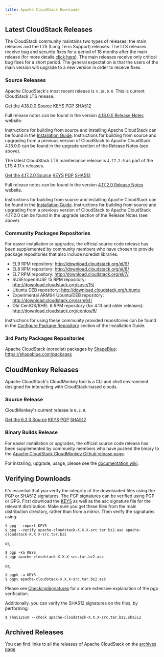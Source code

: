 ```yaml
---
title: Apache CloudStack Downloads
---
```


## Latest CloudStack Releases

The CloudStack community maintains two types of releases; the main releases and
the LTS (Long Term Support) releases. The LTS releases receive bug and security
fixes for a period of 18 months after the main release (for more details [click
here](https://cwiki.apache.org/confluence/display/CLOUDSTACK/LTS)). The main
releases receive only critical bug fixes for a short period. The general
expectation is that the users of the main version will upgrade to a new version
in order to receive fixes.

### Source Releases

Apache CloudStack's most recent release is `4.18.0.0`. This is current
CloudStack LTS release.

<a class="button button--primary button--lg" href="http://www.apache.org/dyn/closer.lua/cloudstack/releases/4.18.0.0/apache-cloudstack-4.18.0.0-src.tar.bz2">Get the 4.18.0.0 Source</a>
<a class="button button--secondary button--small" href="https://downloads.apache.org/cloudstack/KEYS">KEYS</a>
<a class="button button--secondary button--small" href="https://downloads.apache.org/cloudstack/releases/4.18.0.0/apache-cloudstack-4.18.0.0-src.tar.bz2.asc">PGP</a>
<a class="button button--secondary button--small" href="https://downloads.apache.org/cloudstack/releases/4.18.0.0/apache-cloudstack-4.18.0.0-src.tar.bz2.sha512">SHA512</a>

Full release notes can be found in the version [4.18.0.0 Release
Notes](https://docs.cloudstack.apache.org/en/4.18.0.0/releasenotes/) website.

Instructions for building from source and installing Apache CloudStack can be
found in the [Installation
Guide](https://docs.cloudstack.apache.org/en/4.18.0.0/installguide/).
Instructions for building from source and upgrading from a previous version of
CloudStack to Apache CloudStack 4.18.0.0 can be found in the upgrade section of
the Release Notes (see above).

The latest CloudStack LTS maintenance release is `4.17.2.0` as part of the LTS
4.17.x releases.

<a class="button button--primary button--lg" href="http://www.apache.org/dyn/closer.lua/cloudstack/releases/4.17.2.0/apache-cloudstack-4.17.2.0-src.tar.bz2">Get the 4.17.2.0 Source</a>
<a class="button button--secondary button--small" href="https://downloads.apache.org/cloudstack/KEYS">KEYS</a>
<a class="button button--secondary button--small" href="https://downloads.apache.org/cloudstack/releases/4.17.2.0/apache-cloudstack-4.17.2.0-src.tar.bz2.asc">PGP</a>
<a class="button button--secondary button--small" href="https://downloads.apache.org/cloudstack/releases/4.17.2.0/apache-cloudstack-4.17.2.0-src.tar.bz2.sha512">SHA512</a>

Full release notes can be found in the version [4.17.2.0 Release
Notes](https://docs.cloudstack.apache.org/en/4.17.2.0/releasenotes/) website.

Instructions for building from source and installing Apache CloudStack can be
found in the [Installation
Guide](https://docs.cloudstack.apache.org/en/4.17.2.0/installguide/).
Instructions for building from source and upgrading from a previous version of
CloudStack to Apache CloudStack 4.17.2.0 can be found in the upgrade section of
the Release Notes (see above).

### Community Packages Repositories

For easier installation or upgrades, the official source code release has been
supplemented by community members who have chosen to provide package
repositories that also include noredist libraries.

- EL9 RPM repository: http://download.cloudstack.org/el/9/
- EL8 RPM repository: http://download.cloudstack.org/el/8/
- EL7 RPM repository: http://download.cloudstack.org/el/7/
- SUSE/openSUSE 15 RPM repository: http://download.cloudstack.org/suse/15/
- Ubuntu DEB repository: http://download.cloudstack.org/ubuntu
- Experimental ARM64 Ubuntu/DEB repository: http://download.cloudstack.org/arm64/
- Old CentOS/RHEL 6 RPM repository (for 4.13 and older releases): http://download.cloudstack.org/centos/6/

Instructions for using these community provided repositories can be found in the
[Configure Package
Repository](http://docs.cloudstack.apache.org/en/latest/installguide/management-server/#configure-package-repository)
section of the Installation Guide.

### 3rd Party Packages Repositories

Apache CloudStack (noredist) packages by [ShapeBlue](https://www.shapeblue.com/):<br/>
https://shapeblue.com/packages

## CloudMonkey Releases

Apache CloudStack's CloudMonkey tool is a CLI and shell environment designed for
interacting with CloudStack-based clouds.

### Source Release

CloudMonkey's current release is `6.2.0`.

<a class="button button--primary button--lg" href="http://www.apache.org/dyn/closer.lua/cloudstack/releases/cloudmonkey-6.2.0/apache-cloudstack-cloudmonkey-6.2.0-src.tar.bz2">Get the 6.2.0 Source</a>
<a class="button button--secondary button--small" href="https://downloads.apache.org/cloudstack/KEYS">KEYS</a>
<a class="button button--secondary button--small" href="https://www.apache.org/dist/cloudstack/releases/cloudmonkey-6.2.0/apache-cloudstack-cloudmonkey-6.2.0-src.tar.bz2.asc">PGP</a>
<a class="button button--secondary button--small" href="https://www.apache.org/dist/cloudstack/releases/cloudmonkey-6.2.0/apache-cloudstack-cloudmonkey-6.2.0-src.tar.bz2.sha512">SHA512</a>

### Binary Builds Release

For easier installation or upgrades, the official source code release has been
supplemented by community members who have pushed the binary to the [Apache
CloudStack CloudMonkey Github release
page](https://github.com/apache/cloudstack-cloudmonkey/releases).

For installing, upgrade, usage, please see the [documentation
wiki](https://github.com/apache/cloudstack-cloudmonkey/wiki/Getting-Started#installation).

## Verifying Downloads

It's essential that you verify the integrity of the downloaded files using the
PGP or SHA512 signatures. The PGP signatures can be verified using PGP or GPG.
First download the [KEYS](https://downloads.apache.org/cloudstack/KEYS) as well
as the asc signature file for the relevant distribution. Make sure you get these
files from the main distribution directory, rather than from a mirror. Then
verify the signatures using:

```
$ gpg --import KEYS
$ gpg --verify apache-cloudstack-X.X.X-src.tar.bz2.asc apache-cloudstack-X.X.X-src.tar.bz2
```

or,

```
$ pgp -ka KEYS
$ pgp apache-cloudstack-X.X.X-src.tar.bz2.asc
```

or,

```
$ pgpk -a KEYS
$ pgpv apache-cloudstack-X.X.X-src.tar.bz2.asc
```

Please see
[CheckingSignatures](https://www.apache.org/info/verification.html#CheckingSignatures)
for a more extensive explanation of the pgp verification.

Additionally, you can verify the SHA512 signatures on the files, by performing:

```
$ sha512sum --check apache-cloudstack-X.X.X-src.tar.bz2.sha512
```

## Archived Releases

You can find links to all the releases of Apache CloudStack on the [archives
page](/archives).

